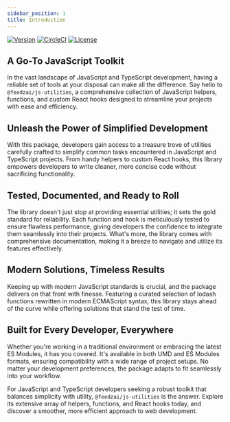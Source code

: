 ```yaml
---
sidebar_position: 1
title: Introduction
---
```


[![Version](https://img.shields.io/npm/v/@feedzai/js-utilities.svg)](https://www.npmjs.com/package/@feedzai/js-utilities)
[![CircleCI](https://github.com/feedzai/js-utilities/actions/workflows/pipeline.yaml/badge.svg?branch=main)](https://github.com/feedzai/js-utilities/actions/workflows/publish.yml)
[![License](https://img.shields.io/npm/l/oclif-hello-world.svg)](https://github.com/feedzai/js-utilities/blob/main/packages/js-utilities/package.json)

## A Go-To JavaScript Toolkit

In the vast landscape of JavaScript and TypeScript development, having a reliable set of tools at your disposal can make all the difference. Say hello to `@feedzai/js-utilities`, a comprehensive collection of JavaScript helpers, functions, and custom React hooks designed to streamline your projects with ease and efficiency.

## Unleash the Power of Simplified Development

With this package, developers gain access to a treasure trove of utilities carefully crafted to simplify common tasks encountered in JavaScript and TypeScript projects. From handy helpers to custom React hooks, this library empowers developers to write cleaner, more concise code without sacrificing functionality.

## Tested, Documented, and Ready to Roll

The library doesn't just stop at providing essential utilities; it sets the gold standard for reliability. Each function and hook is meticulously tested to ensure flawless performance, giving developers the confidence to integrate them seamlessly into their projects. What's more, the library comes with comprehensive documentation, making it a breeze to navigate and utilize its features effectively.

## Modern Solutions, Timeless Results

Keeping up with modern JavaScript standards is crucial, and the package delivers on that front with finesse. Featuring a curated selection of lodash functions rewritten in modern ECMAScript syntax, this library stays ahead of the curve while offering solutions that stand the test of time.

## Built for Every Developer, Everywhere

Whether you're working in a traditional environment or embracing the latest ES Modules, it has you covered. It's available in both UMD and ES Modules formats, ensuring compatibility with a wide range of project setups. No matter your development preferences, the package adapts to fit seamlessly into your workflow.

For JavaScript and TypeScript developers seeking a robust toolkit that balances simplicity with utility, `@feedzai/js-utilities` is the answer. Explore its extensive array of helpers, functions, and React hooks today, and discover a smoother, more efficient approach to web development.

